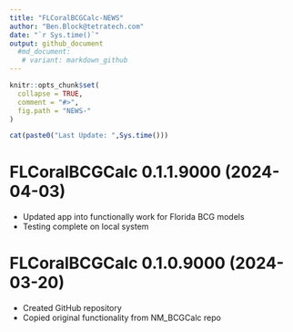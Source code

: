 ```yaml
---
title: "FLCoralBCGCalc-NEWS"
author: "Ben.Block@tetratech.com"
date: "`r Sys.time()`"
output: github_document
  #md_document:
   # variant: markdown_github
---
```


<!-- NEWS.md is generated from NEWS.Rmd. Please edit that file -->

```r
knitr::opts_chunk$set(
  collapse = TRUE,
  comment = "#>",
  fig.path = "NEWS-"
)
```

```r
cat(paste0("Last Update: ",Sys.time()))
```

# FLCoralBCGCalc 0.1.1.9000 (2024-04-03)

-   Updated app into functionally work for Florida BCG models
-   Testing complete on local system

# FLCoralBCGCalc 0.1.0.9000 (2024-03-20)

-   Created GitHub repository
-   Copied original functionality from NM_BCGCalc repo
